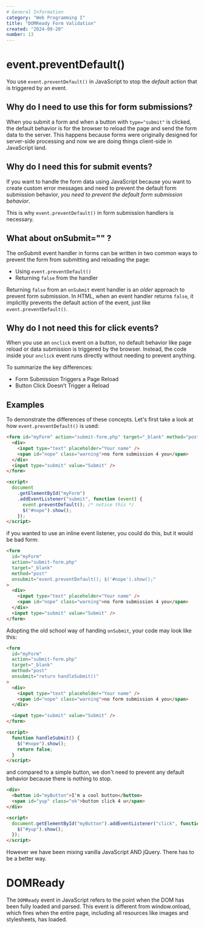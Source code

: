 ```yaml
---
# General Information
category: "Web Programming I"
title: "DOMReady Form Validation"
created: "2024-09-20"
number: 13
---
```


# event.preventDefault()

You use `event.preventDefault()` in JavaScript to stop the _default_ action that is triggered by an event.

## Why do I need to use this for form submissions?

When you submit a form and when a button with `type="submit"` is clicked, the default behavior is for the browser to reload the page and send the form data to the server. This happens because forms were originally designed for server-side processing and now we are doing things client-side in JavaScript land.

## Why do I need this for submit events?

If you want to handle the form data using JavaScript because you want to create custom error messages and need to prevent the default form submission behavior, _you need to prevent the default form submission behavior_.

This is why `event.preventDefault()` in form submission handlers is necessary.

## What about onSubmit="" ?

The onSubmit event handler in forms can be written in two common ways to prevent the form from submitting and reloading the page:

- Using `event.preventDefault()`
- Returning `false` from the handler

Returning `false` from an `onSubmit` event handler is an _older_ approach to prevent form submission. In HTML, when an event handler returns `false`, it implicitly prevents the default action of the event, just like `event.preventDefault()`.

## Why do I not need this for click events?

When you use an `onclick` event on a button, no default behavior like page reload or data submission is triggered by the browser. Instead, the code inside your `onclick` event runs directly without needing to prevent anything.

To summarize the key differences:

- Form Submission Triggers a Page Reload
- Button Click Doesn’t Trigger a Reload

## Examples

To demonstrate the differences of these concepts. Let's first take a look at how `event.preventDefault()` is used:

```html
<form id="myForm" action="submit-form.php" target="_blank" method="post">
  <div>
    <input type="text" placeholder="Your name" />
    <span id="nope" class="warning">no form submission 4 you</span>
  </div>
  <input type="submit" value="Submit" />
</form>

<script>
  document
    .getElementById("myForm")
    .addEventListener("submit", function (event) {
      event.preventDefault(); /* notice this */
      $("#nope").show();
    });
</script>
```

if you wanted to use an inline event listener, you could do this, but it would be bad form:

```html
<form
  id="myForm"
  action="submit-form.php"
  target="_blank"
  method="post"
  onsubmit="event.preventDefault(); $('#nope').show();"
>
  <div>
    <input type="text" placeholder="Your name" />
    <span id="nope" class="warning">no form submission 4 you</span>
  </div>
  <input type="submit" value="Submit" />
</form>
```

Adopting the old school way of handing `onSubmit`, your code may look like this:

```html
<form
  id="myForm"
  action="submit-form.php"
  target="_blank"
  method="post"
  onsubmit="return handleSubmit()"
>
  <div>
    <input type="text" placeholder="Your name" />
    <span id="nope" class="warning">no form submission 4 you</span>
  </div>

  <input type="submit" value="Submit" />
</form>

<script>
  function handleSubmit() {
    $("#nope").show();
    return false;
  }
</script>
```

and compared to a simple button, we don't need to prevent any default behavior because there is nothing to stop.

```html
<div>
  <button id="myButton">I'm a cool button</button>
  <span id="yup" class="ok">button click 4 u</span>
</div>

<script>
  document.getElementById("myButton").addEventListener("click", function () {
    $("#yup").show();
  });
</script>
```

However we have been mixing vanilla JavaScript AND jQuery. There has to be a better way.

# DOMReady

The `DOMReady` event in JavaScript refers to the point when the DOM has been fully loaded and parsed. This event is different from window.onload, which fires when the entire page, including all resources like images and stylesheets, has loaded.
